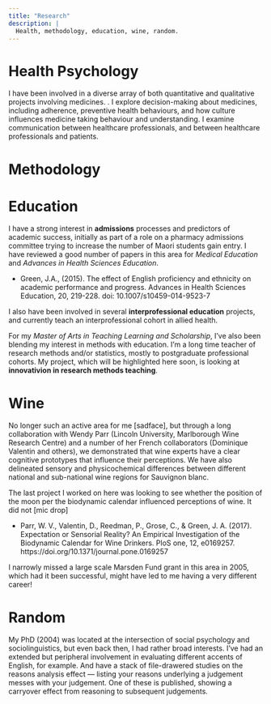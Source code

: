 ```yaml
---
title: "Research"
description: |
  Health, methodology, education, wine, random.
---
```


# Health Psychology

I have been involved in a diverse array of both quantitative and qualitative projects involving medicines. 
. I explore decision-making about medicines, including adherence, preventive health behaviours, and how culture influences medicine taking behaviour and understanding. I examine communication between healthcare professionals, and between healthcare professionals and patients. 

# Methodology



# Education

I have a strong interest in **admissions** processes and predictors of academic success, initially as part of a role on a pharmacy admissions committee trying to increase the number of Maori students gain entry. I have reviewed a good number of papers in this area for *Medical Education* and *Advances in Health Sciences Education*.

* Green, J.A., (2015). The effect of English proficiency and ethnicity on academic performance and progress. Advances in Health Sciences Education, 20, 219-228. doi: 10.1007/s10459-014-9523-7  

I also have been involved in several **interprofessional education** projects, and currently teach an interprofessional cohort in allied health. 

For my *Master of Arts in Teaching Learning and Scholarship*, I've also been blending my interest in methods with education. I'm a long time teacher of research methods and/or statistics, mostly to postgraduate professional cohorts. My project, which will be highlighted here soon, is looking at **innovativion in research methods teaching**. 

# Wine

No longer such an active area for me [sadface], but through a long collaboration with Wendy Parr (Lincoln University, Marlborough Wine Research Centre) and a number of her French collaborators (Dominique Valentin and others), we demonstrated that wine experts have a clear cognitive prototypes that influence their perceptions. We have also delineated sensory and physicochemical differences between different national and sub-national wine regions for Sauvignon blanc.

The last project I worked on here was looking to see whether the position of the moon per the biodynamic calendar influenced perceptions of wine. It did not [mic drop]

* Parr, W. V., Valentin, D., Reedman, P., Grose, C., & Green, J. A. (2017). Expectation or Sensorial Reality? An Empirical Investigation of the Biodynamic Calendar for Wine Drinkers. PloS one, 12, e0169257. https://doi.org/10.1371/journal.pone.0169257 \doi{10.1371/journal.pone.0169257}

I narrowly missed a large scale Marsden Fund grant in this area in 2005, which had it been successful, might have led to me having a very different career!

# Random

My PhD (2004) was located at the intersection of social psychology and sociolinguistics, but even back then, I had rather broad interests. I've had an extended but peripheral involvement in evaluating different accents of English, for example. And have a stack of file-drawered studies on the reasons analysis effect — listing your reasons underlying a judgement messes with your judgement. One of these is published, showing a carryover effect from reasoning to subsequent judgements. 
